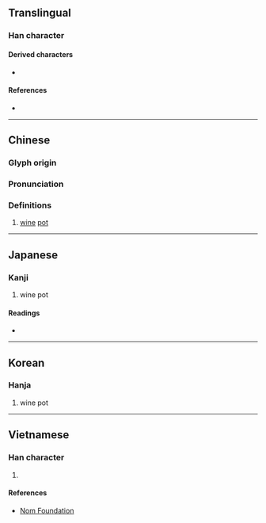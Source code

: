 {{character info/new}}
{{also|㔽}}
==Translingual==

===Han character===
{{Han char|rn=25|rad=卜|as=05|sn=7|four=21600|canj=YWS|ids=⿱[[卜|⺊]][[囙]]}}

====Derived characters====
* {{l|mul|[[逌]], [[䚃]], [[𨛕]], [[𭴭]], [[𤈴]], [[𪾏]], [[𢈞]], [[𠧠]], [[𤨗]], [[𨖯]], [[𨗰]], [[𨙃]]}}

====References====
* {{Han ref|kx=0158.060|dkj=02791|dj=0362.070|hdz=10093.150|uh=5363|ud=21347|bh=CA72|bd=51826}}

----

==Chinese==
{{zh-forms|alt=㔽}}

===Glyph origin===
{{rfe|lang=zh}}

===Pronunciation===
{{zh-pron
|m=yǒu
|c=jau5
|mn=iú/iû
|mc=y
|oc=y
|ma=
|cat=n
}}

===Definitions===
{{zh-hanzi}}

# [[wine]] [[pot]]

----

==Japanese==

===Kanji===
{{ja-kanji|grade=|rs=卜05}}

# wine pot

====Readings====
* {{ja-readings|on=[[ゆう]] (yū), [[ゆ]] (yu)|kun=[[さけつぼ]] (saketsubo)}}

----

==Korean==

===Hanja===
{{ko-hanja|hangeul=유|rv=yu|mr=yu}}

# wine pot

----

==Vietnamese==

===Han character===
{{vi-readings|rs=卜05| hanviet = dữu}}

# {{defn|lang=vi|sort=卜05}}

====References====
*[http://nomfoundation.org/common/nom_details.php?codepoint=5363 Nom Foundation]